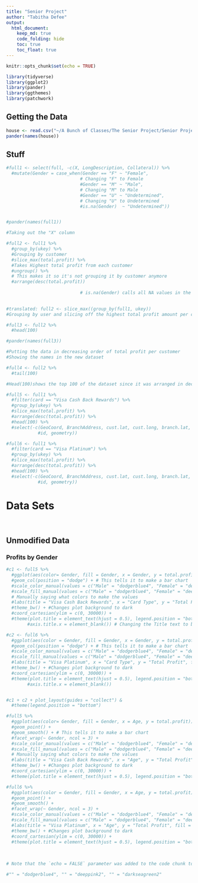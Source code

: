 ```yaml
---
title: "Senior Project"
author: "Tabitha Defee"
output:
  html_document:
    keep_md: true
    code_folding: hide
    toc: true
    toc_float: true
---
```


```r
knitr::opts_chunk$set(echo = TRUE)
```

```r
library(tidyverse)
library(ggplot2)
library(pander)
library(ggthemes)
library(patchwork)
```

## Getting the Data

```r
house <- read.csv("~/A Bunch of Classes/The Senior Project/Senior Project/Housing.csv")
pander(names(house))
```

## Stuff

```r
#full1 <- select(full, -c(X, LongDescription, Collateral)) %>%
  #mutate(Gender = case_when(Gender == "F" ~ "Female",
                            # Changing "F" to Female
                            #Gender == "M" ~ "Male",
                            # Changing "M" to Male
                            #Gender == "U" ~ "Undetermined", 
                            # Changing "U" to Undetermined
                            #is.na(Gender)  ~ "Undetermined"))


#pander(names(full1))

#Taking out the "X" column
```

```r
#full2 <- full1 %>% 
  #group_by(ukey) %>% 
  #Grouping by customer
  #slice_max(total.profit) %>%
  #Takes Highest total profit from each customer
  #ungroup() %>%
  # This makes it so it's not grouping it by customer anymore
  #arrange(desc(total.profit)) 
  
                            # is.na(Gender) calls all NA values in the Gender Column and then it's set to Undetermined
  

#translated: full2 <- slice_max((group_by(full1, ukey))
#Grouping by user and slicing off the highest total profit amount per customer
```

```r
#full3 <- full2 %>% 
  #head(100)

#pander(names(full3))

#Putting the data in decreasing order of total profit per customer
#Showing the names in the new dataset
```

```r
#full4 <- full2 %>% 
  #tail(100)

#Head(100)shows the top 100 of the dataset since it was arranged in decreasing order of total profit, it shows top most profitable customers
```

```r
#full5 <- full1 %>%
  #filter(card == "Visa Cash Back Rewards") %>%
  #group_by(ukey) %>%
  #slice_max(total.profit) %>%
  #arrange(desc(total.profit)) %>%
  #head(100) %>%
  #select(-c(GeoCoord, BranchAddress, cust.lat, cust.long, branch.lat, branch.long,
            #id, geometry))

#full6 <- full1 %>%
  #filter(card == "Visa Platinum") %>%
  #group_by(ukey) %>%
  #slice_max(total.profit) %>%
  #arrange(desc(total.profit)) %>%
  #head(100) %>%
  #select(-c(GeoCoord, BranchAddress, cust.lat, cust.long, branch.lat, branch.long,
            #id, geometry))
```

# Data Sets {.tabset .tabset-pills .tabset-fade}

</br>

## Unmodified Data

### Profits by Gender

```R
#c1 <- full5 %>% 
  #ggplot(aes(color= Gender, fill = Gender, x = Gender, y = total.profit)) + #Initial graph code
  #geom_col(position = "dodge") + # This tells it to make a bar chart
  #scale_color_manual(values = c("Male" = "dodgerblue4", "Female" = "deeppink2", "Undetermined" = "darkseagreen2")) +
  #scale_fill_manual(values = c("Male" = "dodgerblue4", "Female" = "deeppink2", "Undetermined" = "darkseagreen2")) +
  # Manually saying what colors to make the values
  #labs(title = "Visa Cash Back Rewards", x = "Card Type", y = "Total Profit", fill = "Gender", color = "Gender") + # Changing the labels on the plot
  #theme_bw() + #Changes plot background to dark
  #coord_cartesian(ylim = c(0, 30000)) +
  #theme(plot.title = element_text(hjust = 0.5), legend.position = "bottom",
        #axis.title.x = element_blank()) # Changing the Title text to be centered

#c2 <- full6 %>% 
  #ggplot(aes(color = Gender, fill = Gender, x = Gender, y = total.profit)) + #Initial graph code
  #geom_col(position = "dodge") + # This tells it to make a bar chart
  #scale_color_manual(values = c("Male" = "dodgerblue4", "Female" = "deeppink2", "Undetermined" = "darkseagreen2")) +
  #scale_fill_manual(values = c("Male" = "dodgerblue4", "Female" = "deeppink2", "Undetermined" = "darkseagreen2")) + # Manually saying what colors to make the values
  #labs(title = "Visa Platinum", x = "Card Type", y = "Total Profit", fill = "Gender", color = "Gender") + # Changing the labels on the plot
  #theme_bw() + #Changes plot background to dark
  #coord_cartesian(ylim = c(0, 30000)) +
  #theme(plot.title = element_text(hjust = 0.5), legend.position = "bottom",
        #axis.title.x = element_blank())


#c1 + c2 + plot_layout(guides = "collect") &
  #theme(legend.position = "bottom")
```

```R
#full5 %>% 
  #ggplot(aes(color= Gender, fill = Gender, x = Age, y = total.profit)) + #Initial graph code
  #geom_point() +
  #geom_smooth() + # This tells it to make a bar chart
  #facet_wrap(~ Gender, ncol = 3) +
  #scale_color_manual(values = c("Male" = "dodgerblue4", "Female" = "deeppink2", "Undetermined" = "darkseagreen2")) +
  #scale_fill_manual(values = c("Male" = "dodgerblue4", "Female" = "deeppink2", "Undetermined" = "darkseagreen2")) +
  # Manually saying what colors to make the values
  #labs(title = "Visa Cash Back Rewards", x = "Age", y = "Total Profit", fill = "Gender", color = "Gender") + # Changing the labels on the plot
  #theme_bw() + #Changes plot background to dark
  #coord_cartesian(ylim = c(0, 30000)) +
  #theme(plot.title = element_text(hjust = 0.5), legend.position = "bottom") # Changing the Title text to be centered

#full6 %>% 
  #ggplot(aes(color = Gender, fill = Gender, x = Age, y = total.profit)) + #Initial graph code
  #geom_point() +
  #geom_smooth() +
  #facet_wrap(~ Gender, ncol = 3) +
  #scale_color_manual(values = c("Male" = "dodgerblue4", "Female" = "deeppink2", "Undetermined" = "darkseagreen2")) +
  #scale_fill_manual(values = c("Male" = "dodgerblue4", "Female" = "deeppink2", "Undetermined" = "darkseagreen2")) + # Manually saying what colors to make the values
  #labs(title = "Visa Platinum", x = "Age", y = "Total Profit", fill = "Gender", color = "Gender") + # Changing the labels on the plot
  #theme_bw() + #Changes plot background to dark
  #coord_cartesian(ylim = c(0, 30000)) +
  #theme(plot.title = element_text(hjust = 0.5), legend.position = "bottom")
```

</br>

```r
# Note that the `echo = FALSE` parameter was added to the code chunk to prevent printing of the R code that generated the plot.
```


```r
#"" = "dodgerblue4", "" = "deeppink2", "" = "darkseagreen2"
```


